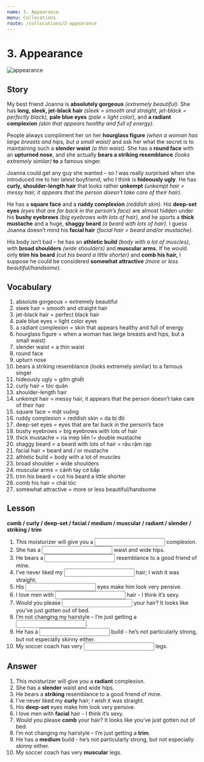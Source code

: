 ```yaml
---
name: 3. Appearance
menu: Collocations
route: /collocations/3-appearance
---
```



# 3. Appearance

<Image src="/public/appearance.jpg" alt="appearance"/>

## Story

My best friend Joanna is **absolutely gorgeous** _(extremely beautiful)._ She has **long, sleek, jet-black hair** _(sleek = smooth and straight, jet-black = perfectly black),_ **pale blue eyes** _(pale = light color_), and **a radiant complexion** _(skin that appears healthy and full of energy)._

People always compliment her on her **hourglass figure** _(when a woman has large breasts and hips, but a small waist)_ and ask her what the secret is to maintaining such a **slender waist** _(a thin waist)._ She has a **round face** with an **upturned nose**, and she actually **bears a striking resemblance** _(looks extremely similar)_ **to** a famous singer.

Joanna could get any guy she wanted – so I was really surprised when she introduced me to her latest boyfriend, who I think is **hideously ugly**. He has **curly, shoulder-length hair** that looks rather **unkempt** _(unkempt hair = messy hair, it appears that the person doesn’t take care of their hair)_.

He has a **square face** and a **ruddy complexion** _(reddish skin)_. His **deep-set eyes** _(eyes that are far back in the person’s face)_ are almost hidden under his **bushy eyebrows** _(big eyebrows with lots of hair)_, and he sports a **thick mustache** and a huge, **shaggy beard** _(a beard with lots of hair)_. I guess Joanna doesn’t mind his **facial hair** _(facial hair = beard and/or mustache)_.

His body isn’t bad – he has an **athletic build** _(body with a lot of muscles)_, with **broad shoulders** _(wide shoulders)_ and **muscular arms.** If he would only **trim his beard** _(cut his beard a little shorter)_ and **comb his hair,** I suppose he could be considered **somewhat attractive** _(more or less beautiful/handsome)._

## Vocabulary

1. absolute gorgeous = extremely beautiful
2. sleek hair = smooth and straight hair
3. jet-black hair = perfect black hair
4. pale blue eyes = light color eyes
5. a radiant complexion = skin that appears healthy and full of energy
6. hourglass figure = when a woman has large breasts and hips, but a small waist)
7. slender waist = a thin waist
8. round face
9. upturn nose
10. bears a striking resemblance (looks extremely similar) to a famous singer
11. hideously ugly = gớm ghiết
12. curly hair = tóc quăn
13. shoulder-length hair
14. unkempt hair = messy hair, it appears that the person doesn’t take care of their hair
15. square face = mặt vuông
16. ruddy complexion = reddish skin = da bị đỏ
17. deep-set eyes = eyes that are far back in the person’s face
18. bushy eyebrows = big eyebrows with lots of hair
19. thick mustache = ria mép liền != double mustache
20. shaggy beard = a beard with lots of hair = râu rậm rạp
21. facial hair = beard and / or mustache
22. athletic build = body with a lot of muscles
23. broad shoulder = wide shoulders
24. muscular arms = cánh tay cơ bắp
25. trim his beard = cut his beard a little shorter
26. comb his hair = chải tóc
27. somewhat attractive = more or less beautiful/handsome

## Lesson

**comb / curly / deep-set / facial / medium / muscular / radiant / slender / striking / trim**

1. This moisturizer will give you a <input className="input small-input"/> complexion.
2. She has a <input className="input small-input"/> waist and wide hips.
3. He bears a <input className="input small-input"/> resemblance to a good friend of mine.
4. I’ve never liked my <input className="input small-input"/> hair; I wish it was straight.
5. His <input className="input small-input"/> eyes make him look very pensive.
6. I love men with <input className="input small-input"/> hair - I think it’s sexy.
7. Would you please <input className="input small-input"/> your hair? It looks like you’ve just gotten out of bed.
8. I’m not changing my hairstyle – I’m just getting a <input className="input small-input"/>.
9. He has a <input className="input small-input"/> build - he’s not particularly strong, but not especially skinny either.
10. My soccer coach has very <input className="input small-input"/> legs.

## Answer

1. This moisturizer will give you a **radiant** complexion.
2. She has a **slender** waist and wide hips.
3. He bears a **striking** resemblance to a good friend of mine.
4. I’ve never liked my **curly** hair; I wish it was straight.
5. His **deep-set** eyes make him look very pensive.
6. I love men with **facial** hair - I think it’s sexy.
7. Would you please **comb** your hair? It looks like you’ve just gotten out of bed.
8. I’m not changing my hairstyle – I’m just getting a **trim**.
9. He has a **medium** build - he’s not particularly strong, but not especially skinny either.
10. My soccer coach has very **muscular** legs.
